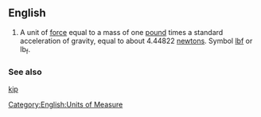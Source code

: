 ==English==
#A unit of [[force]] equal to a mass of one [[pound]] times a standard acceleration of gravity, equal to about 4.44822 [[newton]]s. Symbol [[lbf]] or lb<sub>f</sub>.

===See also===
[[kip]]

[[Category:English:Units of Measure]]